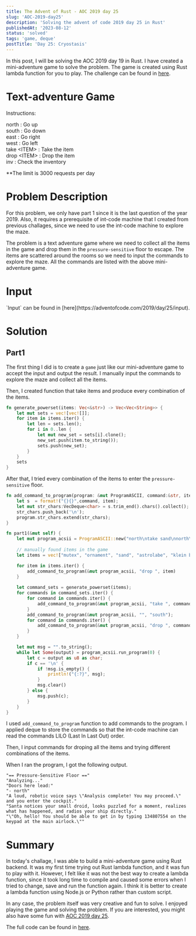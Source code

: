 ```yaml
---
title: The Advent of Rust - AOC 2019 day 25
slug: 'AOC-2019-day25'
description: 'Solving the advent of code 2019 day 25 in Rust'
publishedAt: '2023-08-12'
status: 'solved'
tags: 'game, deque'
postTitle: 'Day 25: Cryostasis'
---
```


In this post, I will be solving the AOC 2019 day 19 in Rust. I have created a mini-adventure game to solve the problem. The game is created using Rust lambda function for you to play. The challenge can be found in [here](https://adventofcode.com/2019/day/25).

# Text-adventure Game

<Adventure></Adventure>

<Information>
Instructions:

north : Go up\
south : Go down\
east  : Go right\
west  : Go left\
take \<ITEM\> : Take the item\
drop \<ITEM\> : Drop the item\
inv : Check the inventory

**The limit is 3000 requests per day
</Information>

# Problem Description
<Collapse>
For this problem, we only have part 1 since it is the last question of the year 2019. Also, it requires a prerequisite of int-code machine that I created from previous challages, since we need to use the int-code machine to explore the maze.

The problem is a text adventure game where we need to collect all the items in the game and drop them in the `pressure-sensitive` floor to escape. The items are scattered around the rooms so we need to input the commands to explore the maze. All the commands are listed with the above mini-adventure game. 
</Collapse>

# Input
<Collapse>
`Input` can be found in [here](https://adventofcode.com/2019/day/25/input).
</Collapse>

# Solution

## Part1
The first thing I did is to create a `game` just like our mini-adventure game to accept the input and output the result. I manually input the commands to explore the maze and collect all the items. 

Then, I created function that take items and produce every combination of the items.

```rust
fn generate_powerset(items: Vec<&str>) -> Vec<Vec<String>> {
    let mut sets = vec![vec![]];
    for item in items.iter() {
        let len = sets.len();
        for i in 0..len {
            let mut new_set = sets[i].clone();
            new_set.push(item.to_string());
            sets.push(new_set);
        }
    }
    sets
}
```

After that, I tried every combination of the items to enter the `pressure-sensitive` floor. 

```rust
fn add_command_to_program(program: &mut ProgramASCII, command:&str, item: &str) {
    let s  = format!("{}{}",command, item);
    let mut str_chars:VecDeque<char> = s.trim_end().chars().collect();
    str_chars.push_back('\n');
    program.str_chars.extend(str_chars);
}

fn part1(&mut self) {
    let mut program_acsii = ProgramASCII::new("north\ntake sand\nnorth\nnorth\ntake astrolabe\nsouth\nsouth\nwest\nwest\ntake mutex\neast\neast\nsouth\neast\ntake klein bottle\neast\ntake semiconductor\nwest\nnorth\nnorth\nnorth\ntake dehydrated water\nsouth\nsouth\nsouth\nwest\nwest\nnorth\ntake shell\nsouth\nsouth\nwest\ntake ornament\nwest\nsouth\n".to_string());
    
    // manually found items in the game
    let items = vec!["mutex", "ornament", "sand", "astrolabe", "klein bottle", "semiconductor", "dehydrated water", "shell"];

    for item in items.iter() {
        add_command_to_program(&mut program_acsii, "drop ", item)
    }
    
    let command_sets = generate_powerset(items);
    for commands in command_sets.iter() {
        for command in commands.iter() {
            add_command_to_program(&mut program_acsii, "take ", command)
        }    
        add_command_to_program(&mut program_acsii, "", "south");
        for command in commands.iter() {
            add_command_to_program(&mut program_acsii, "drop ", command)
        }  
    }

    let mut msg = "".to_string();
    while let Some(output) = program_acsii.run_program(0) {
        let c = output as u8 as char;
        if c == '\n' {
            if !msg.is_empty() {
                println!("{:?}", msg);
            } 
            msg.clear()
        } else {
            msg.push(c);
        }
    }
}
```
I used `add_command_to_program` function to add commands to the program. I applied deque to store the commands so that the int-code machine can read the commands LILO (Last In Last Out) order.

Then, I input commands for droping all the items and trying different combinations of the items.

When I ran the program, I got the following output. 

```text
"== Pressure-Sensitive Floor =="
"Analyzing..."
"Doors here lead:"
"- north"
"A loud, robotic voice says \"Analysis complete! You may proceed.\" and you enter the cockpit."
"Santa notices your small droid, looks puzzled for a moment, realizes what has happened, and radios your ship directly."
"\"Oh, hello! You should be able to get in by typing 134807554 on the keypad at the main airlock.\""
```

# Summary

In today's challage, I was able to build a mini-adventure game using Rust backend. It was my first time trying out Rust lambda function, and it was fun to play with it. However, I felt like it was not the best way to create a lambda function, since it took long time to compile and caused some errors when I tried to change, save and run the function again. I think it is better to create a lambda function using Node.js or Python rather than custom script.

In any case, the problem itself was very creative and fun to solve. I enjoyed playing the game and solving the problem. If you are interested, you might also have some fun with [AOC 2019 day 25](https://adventofcode.com/2019/day/25).

The full code can be found in [here](https://github.com/tomhyhan/advent_rust/blob/main/advent-2019/src/q25.rs).
